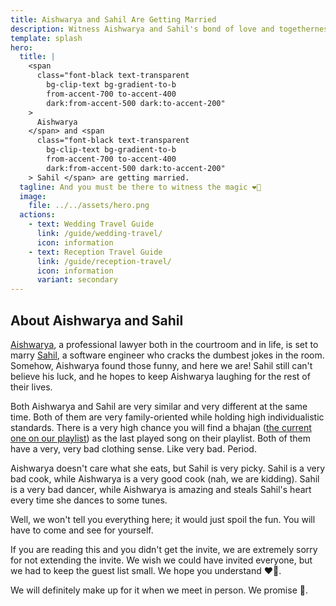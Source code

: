 ```yaml
---
title: Aishwarya and Sahil Are Getting Married
description: Witness Aishwarya and Sahil's bond of love and togetherness become official.
template: splash
hero:
  title: |
    <span
      class="font-black text-transparent
        bg-clip-text bg-gradient-to-b
        from-accent-700 to-accent-400
        dark:from-accent-500 dark:to-accent-200"
    >
      Aishwarya
    </span> and <span
      class="font-black text-transparent
        bg-clip-text bg-gradient-to-b
        from-accent-700 to-accent-400
        dark:from-accent-500 dark:to-accent-200"
    > Sahil </span> are getting married.
  tagline: And you must be there to witness the magic ❤️🎊
  image:
    file: ../../assets/hero.png
  actions:
    - text: Wedding Travel Guide
      link: /guide/wedding-travel/
      icon: information
    - text: Reception Travel Guide
      link: /guide/reception-travel/
      icon: information
      variant: secondary
---
```



## About Aishwarya and Sahil

[Aishwarya](https://www.linkedin.com/in/aishwarya-belle-991767145/), a professional lawyer both in the courtroom and in life, is set to marry [Sahil](https://sahilarora.in), a software engineer who cracks the dumbest jokes in the room. Somehow, Aishwarya found those funny, and here we are! Sahil still can't believe his luck, and he hopes to keep Aishwarya laughing for the rest of their lives.

Both Aishwarya and Sahil are very similar and very different at the same time. Both of them are very family-oriented while holding high individualistic standards. There is a very high chance you will find a bhajan ([the current one on our playlist](https://youtu.be/7ULuo-Xpfbk?si=FIIKH5Gdmk5uw3Ic)) as the last played song on their playlist. Both of them have a very, very bad clothing sense. Like very bad. Period.

Aishwarya doesn't care what she eats, but Sahil is very picky. Sahil is a very bad cook, while Aishwarya is a very good cook (nah, we are kidding). Sahil is a very bad dancer, while Aishwarya is amazing and steals Sahil's heart every time she dances to some tunes.

Well, we won't tell you everything here; it would just spoil the fun. You will have to come and see for yourself.

<Aside>
If you are reading this and you didn't get the invite, we are extremely sorry for not extending the invite. We wish we could have invited everyone, but we had to keep the guest list small. We hope you understand ❤️🙏.

We will definitely make up for it when we meet in person. We promise 🤝.
</Aside>
